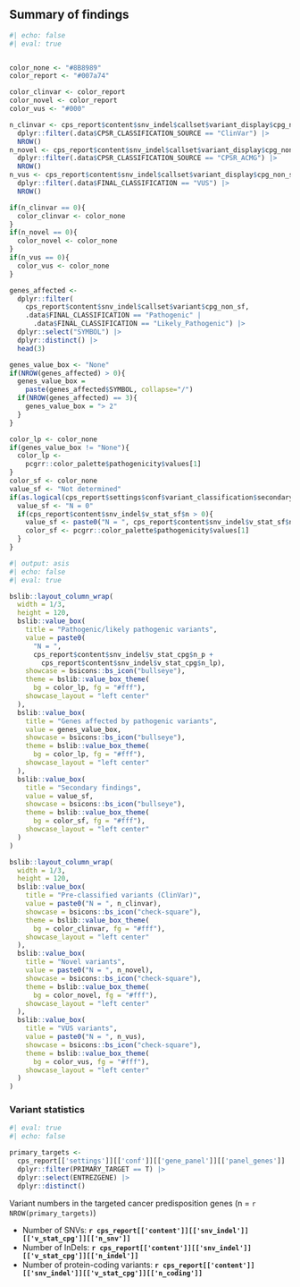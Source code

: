 

## Summary of findings

```r
#| echo: false
#| eval: true


color_none <- "#8B8989"
color_report <- "#007a74"

color_clinvar <- color_report
color_novel <- color_report
color_vus <- "#000"

n_clinvar <- cps_report$content$snv_indel$callset$variant_display$cpg_non_sf |>
  dplyr::filter(.data$CPSR_CLASSIFICATION_SOURCE == "ClinVar") |>
  NROW()
n_novel <- cps_report$content$snv_indel$callset$variant_display$cpg_non_sf |>
  dplyr::filter(.data$CPSR_CLASSIFICATION_SOURCE == "CPSR_ACMG") |>
  NROW()
n_vus <- cps_report$content$snv_indel$callset$variant_display$cpg_non_sf |>
  dplyr::filter(.data$FINAL_CLASSIFICATION == "VUS") |>
  NROW()

if(n_clinvar == 0){
  color_clinvar <- color_none
}
if(n_novel == 0){
  color_novel <- color_none
}
if(n_vus == 0){
  color_vus <- color_none
}

genes_affected <- 
  dplyr::filter(
    cps_report$content$snv_indel$callset$variant$cpg_non_sf, 
    .data$FINAL_CLASSIFICATION == "Pathogenic" |
      .data$FINAL_CLASSIFICATION == "Likely_Pathogenic") |> 
  dplyr::select("SYMBOL") |>
  dplyr::distinct() |>
  head(3)

genes_value_box <- "None"
if(NROW(genes_affected) > 0){
  genes_value_box = 
    paste(genes_affected$SYMBOL, collapse="/")
  if(NROW(genes_affected) == 3){
    genes_value_box = "> 2"
  }
}

color_lp <- color_none
if(genes_value_box != "None"){
  color_lp <- 
    pcgrr::color_palette$pathogenicity$values[1]
}
color_sf <- color_none
value_sf <- "Not determined"
if(as.logical(cps_report$settings$conf$variant_classification$secondary_findings) == TRUE){
  value_sf <- "N = 0"
  if(cps_report$content$snv_indel$v_stat_sf$n > 0){
    value_sf <- paste0("N = ", cps_report$content$snv_indel$v_stat_sf$n)
    color_sf <- pcgrr::color_palette$pathogenicity$values[1]
  }
}

```

```r
#| output: asis
#| echo: false
#| eval: true

bslib::layout_column_wrap(
  width = 1/3,
  height = 120,
  bslib::value_box(
    title = "Pathogenic/likely pathogenic variants",
    value = paste0(
      "N = ", 
      cps_report$content$snv_indel$v_stat_cpg$n_p + 
        cps_report$content$snv_indel$v_stat_cpg$n_lp),
    showcase = bsicons::bs_icon("bullseye"), 
    theme = bslib::value_box_theme(
      bg = color_lp, fg = "#fff"),
    showcase_layout = "left center"
  ),
  bslib::value_box(
    title = "Genes affected by pathogenic variants",
    value = genes_value_box,
    showcase = bsicons::bs_icon("bullseye"),
    theme = bslib::value_box_theme(
      bg = color_lp, fg = "#fff"),
    showcase_layout = "left center"
  ),
  bslib::value_box(
    title = "Secondary findings",
    value = value_sf,
    showcase = bsicons::bs_icon("bullseye"),
    theme = bslib::value_box_theme(
      bg = color_sf, fg = "#fff"),
    showcase_layout = "left center"
  )
)

bslib::layout_column_wrap(
  width = 1/3,
  height = 120,
  bslib::value_box(
    title = "Pre-classified variants (ClinVar)",
    value = paste0("N = ", n_clinvar),
    showcase = bsicons::bs_icon("check-square"),
    theme = bslib::value_box_theme(
      bg = color_clinvar, fg = "#fff"),
    showcase_layout = "left center"
  ),
  bslib::value_box(
    title = "Novel variants",
    value = paste0("N = ", n_novel),
    showcase = bsicons::bs_icon("check-square"),
    theme = bslib::value_box_theme(
      bg = color_novel, fg = "#fff"),
    showcase_layout = "left center"
  ),
  bslib::value_box(
    title = "VUS variants",
    value = paste0("N = ", n_vus),
    showcase = bsicons::bs_icon("check-square"),
    theme = bslib::value_box_theme(
      bg = color_vus, fg = "#fff"),
    showcase_layout = "left center"
  )
)
```

### Variant statistics 

```r
#| eval: true
#| echo: false

primary_targets <- 
  cps_report[['settings']][['conf']][['gene_panel']][['panel_genes']] |>
  dplyr::filter(PRIMARY_TARGET == T) |>
  dplyr::select(ENTREZGENE) |>
  dplyr::distinct()
```

Variant numbers in the targeted cancer predisposition genes (n = `r NROW(primary_targets)`)

* Number of SNVs: __`r cps_report[['content']][['snv_indel']][['v_stat_cpg']][['n_snv']]`__
* Number of InDels: __`r cps_report[['content']][['snv_indel']][['v_stat_cpg']][['n_indel']]`__
* Number of protein-coding variants: __`r cps_report[['content']][['snv_indel']][['v_stat_cpg']][['n_coding']]`__

<br><br>
